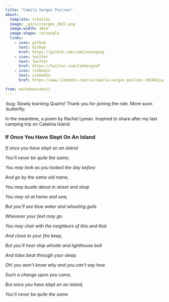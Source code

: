 ```yaml
---
title: "Camila Vargas Poulsen"
about:
  template: trestles
  image: _pics/cvargas_2022.png
  image-width: 10cm
  image-shape: rectangle
  links:
    - icon: github
      text: GitHub
      href: https://github.com/camilavargasp
    - icon: twitter
      text: Twitter
      href: https://twitter.com/CamVargasP
    - icon: linkedin
      text: LinkedIn
      href: https://www.linkedin.com/in/camila-vargas-poulsen-1054811aa/

from: markdown+emoji
---
```


:bug: Slowly learning Quarto! Thank you for joining the ride. More soon :butterfly:

In the meantime, a poem by Rachel Lyman. Inspired to share after my last camping trip on Catalina Island.

### If Once You Have Slept On An Island

*If once you have slept on an island*

*You'll never be quite the same;*

*You may look as you looked the day before*

*And go by the same old name,*

*You may bustle about in street and shop*

*You may sit at home and sew,*

*But you'll see blue water and wheeling gulls*

*Wherever your feet may go.*

*You may chat with the neighbors of this and that*

*And close to your fire keep,*

*But you'll hear ship whistle and lighthouse bell*

*And tides beat through your sleep.*

*Oh! you won't know why and you can't say how*

*Such a change upon you came,*

*But once you have slept on an island,*

*You'll never be quite the same*
